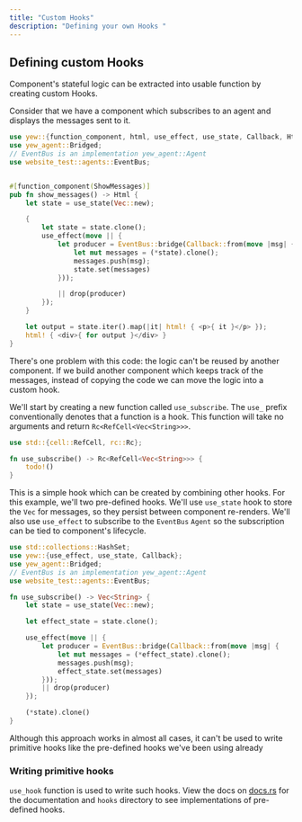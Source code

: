 ```yaml
---
title: "Custom Hooks"
description: "Defining your own Hooks "
---
```


## Defining custom Hooks

Component's stateful logic can be extracted into usable function by creating custom Hooks.

Consider that we have a component which subscribes to an agent and displays the messages sent to it.
```rust
use yew::{function_component, html, use_effect, use_state, Callback, Html};
use yew_agent::Bridged;
// EventBus is an implementation yew_agent::Agent
use website_test::agents::EventBus;


#[function_component(ShowMessages)]
pub fn show_messages() -> Html {
    let state = use_state(Vec::new);

    {
        let state = state.clone();
        use_effect(move || {
            let producer = EventBus::bridge(Callback::from(move |msg| {
                let mut messages = (*state).clone();
                messages.push(msg);
                state.set(messages)
            }));

            || drop(producer)
        });
    }

    let output = state.iter().map(|it| html! { <p>{ it }</p> });
    html! { <div>{ for output }</div> }
}
```

There's one problem with this code: the logic can't be reused by another component.
If we build another component which keeps track of the messages, instead of copying the code we can move the logic into a custom hook.

We'll start by creating a new function called `use_subscribe`.
The `use_` prefix conventionally denotes that a function is a hook.
This function will take no arguments and return `Rc<RefCell<Vec<String>>>`.
```rust
use std::{cell::RefCell, rc::Rc};

fn use_subscribe() -> Rc<RefCell<Vec<String>>> {
    todo!()
}
```

This is a simple hook which can be created by combining other hooks. For this example, we'll two pre-defined hooks.
We'll use `use_state` hook to store the `Vec` for messages, so they persist between component re-renders.
We'll also use `use_effect` to subscribe to the `EventBus` `Agent` so the subscription can be tied to component's lifecycle.

```rust
use std::collections::HashSet;
use yew::{use_effect, use_state, Callback};
use yew_agent::Bridged;
// EventBus is an implementation yew_agent::Agent
use website_test::agents::EventBus;

fn use_subscribe() -> Vec<String> {
    let state = use_state(Vec::new);

    let effect_state = state.clone();

    use_effect(move || {
        let producer = EventBus::bridge(Callback::from(move |msg| {
            let mut messages = (*effect_state).clone();
            messages.push(msg);
            effect_state.set(messages)
        }));
        || drop(producer)
    });

    (*state).clone()
}
```

Although this approach works in almost all cases, it can't be used to write primitive hooks like the pre-defined hooks we've been using already

### Writing primitive hooks

`use_hook` function is used to write such hooks. View the docs on [docs.rs](https://docs.rs/yew/0.18.0/yew-functional/use_hook.html) for the documentation
and `hooks` directory to see implementations of pre-defined hooks.
